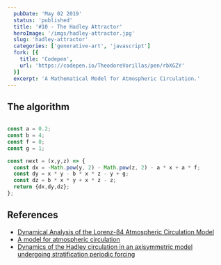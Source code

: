 ```yaml
---
  pubDate: 'May 02 2019'
  status: 'published'
  title: '#10 - The Hadley Attractor'
  heroImage: '/imgs/hadley-attractor.jpg'
  slug: 'hadley-attractor'
  categories: ['generative-art', 'javascript']
  fork: [{
    title: 'Codepen',
    url: 'https://codepen.io/TheodoreVorillas/pen/rbXGZY'
  }]
  excerpt: 'A Mathematical Model for Atmospheric Circulation.'
---
```


## The algorithm
```javascript title="hadley-attractor.js"

const a = 0.2;
const b = 4;
const f = 8;
const g = 1;

const next = (x,y,z) => {
  const dx = -Math.pow(y, 2) - Math.pow(z, 2) - a * x + a * f;
  const dy = x * y - b * x * z - y + g;
  const dz = b * x * y + x * z - z;
  return {dx,dy,dz};
};
```

## References
- [Dynamical Analysis of the Lorenz-84 Atmospheric Circulation Model](https://www.hindawi.com/journals/jam/2014/296279/)
- [A model for atmospheric circulation](http://redshift.vif.com/JournalFiles/V19NO3PDF/V19N3LAK.pdf) <span id="ref1"></span>
- [Dynamics of the Hadley circulation in an axisymmetric model undergoing stratification periodic forcing](https://www.nonlin-processes-geophys.net/24/167/2017/npg-24-167-2017.pdf)